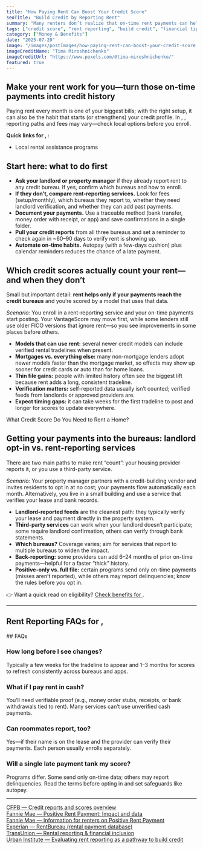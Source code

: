 ```yaml
---
title: "How Paying Rent Can Boost Your Credit Score"
seoTitle: "Build Credit by Reporting Rent"
summary: "Many renters don’t realize that on-time rent payments can help build their credit. Learn how rent reporting services work, who offers them, and how they can help you qualify for loans or better housing."
tags: ["credit score", "rent reporting", "build credit", "financial tips", "housing"]
category: ["Money & Benefits"]
date: "2025-07-20"
image: "/images/postImages/how-paying-rent-can-boost-your-credit-score.jpg"
imageCreditName: "Tima Miroshnichenko"
imageCreditUrl: "https://www.pexels.com/@tima-miroshnichenko/"
featured: true
---
```


## Make your rent work for you—turn those on-time payments into credit history

Paying rent every month is one of your biggest bills; with the right setup, it can also be the habit that starts (or strengthens) your credit profile. <IfLocation>In <City/>, <State/>, reporting paths and fees may vary—check local options before you enroll.</IfLocation>

<AffiliateCtaBanner affiliate="boom" />

<IfLocation>
<div className="not-prose my-12 p-4 rounded-xl border-[3px] bg-muted">
  <p className="mb-2"><strong>Quick links for <City/>, <State/>:</strong></p>
  <ul className="list-disc ml-5 space-y-1">
    <li><ResourceLink name="creditScore" field="contact">Local rental assistance programs</ResourceLink></li>
  </ul>
</div>
</IfLocation>

## Start here: what to do first

- **Ask your landlord or property manager** if they already report rent to any credit bureau. If yes, confirm which bureaus and how to enroll.
- **If they don’t, compare rent-reporting services.** Look for fees (setup/monthly), which bureaus they report to, whether they need landlord verification, and whether they can add past payments.
- **Document your payments.** Use a traceable method (bank transfer, money order with receipt, or app) and save confirmations in a single folder.
- **Pull your credit reports** from all three bureaus and set a reminder to check again in ~60–90 days to verify rent is showing up.
- **Automate on-time habits.** Autopay (with a few-days cushion) plus calendar reminders reduces the chance of a late payment.

## Which credit scores actually count your rent—and when they don’t

Small but important detail: **rent helps only if your payments reach the credit bureaus** and you’re scored by a model that uses that data.

*Scenario:* You enroll in a rent-reporting service and your on-time payments start posting. Your VantageScore may move first, while some lenders still use older FICO versions that ignore rent—so you see improvements in some places before others.

- **Models that can use rent:** several newer credit models can include verified rental tradelines when present.
- **Mortgages vs. everything else:** many non-mortgage lenders adopt newer models faster than the mortgage market, so effects may show up sooner for credit cards or auto than for home loans.
- **Thin file gains:** people with limited history often see the biggest lift because rent adds a long, consistent tradeline.
- **Verification matters:** self-reported data usually isn’t counted; verified feeds from landlords or approved providers are.
- **Expect timing gaps:** it can take weeks for the first tradeline to post and longer for scores to update everywhere.

<CrossLink href="./what-credit-score-do-you-need-to-rent-a-home">What Credit Score Do You Need to Rent a Home?</CrossLink>

## Getting your payments into the bureaus: landlord opt-in vs. rent-reporting services

There are two main paths to make rent “count”: your housing provider reports it, or you use a third-party service.

*Scenario:* Your property manager partners with a credit-building vendor and invites residents to opt in at no cost; your payments flow automatically each month. Alternatively, you live in a small building and use a service that verifies your lease and bank records.

- **Landlord-reported feeds** are the cleanest path: they typically verify your lease and payment directly in the property system.
- **Third-party services** can work when your landlord doesn’t participate; some require landlord confirmation, others can verify through bank statements.
- **Which bureaus?** Coverage varies; aim for services that report to multiple bureaus to widen the impact.
- **Back-reporting:** some providers can add 6–24 months of prior on-time payments—helpful for a faster “thick” history.
- **Positive-only vs. full file:** certain programs send only on-time payments (misses aren’t reported), while others may report delinquencies; know the rules before you opt in.

<IfLocation>
<div className="mt-3">👉 Want a quick read on eligibility? <a href="/tools/check-benefits" className="underline">Check benefits for <City/></a>.</div>
</IfLocation>

---

<IfLocation>
  <h2>Rent Reporting FAQs for <City/>, <State/></h2>
  <ResourceLink name="rentReporting" field="faqs" />
</IfLocation>

<IfNoLocation>
## FAQs

### How long before I see changes?
Typically a few weeks for the tradeline to appear and 1–3 months for scores to refresh consistently across bureaus and apps.

### What if I pay rent in cash?
You’ll need verifiable proof (e.g., money order stubs, receipts, or bank withdrawals tied to rent). Many services can’t use unverified cash payments.

### Can roommates report, too?
Yes—if their name is on the lease and the provider can verify their payments. Each person usually enrolls separately.

### Will a single late payment tank my score?
Programs differ. Some send only on-time data; others may report delinquencies. Read the terms before opting in and set safeguards like autopay.
</IfNoLocation>

---

<div className="references">
<a href="https://www.consumerfinance.gov/consumer-tools/credit-reports-and-scores/" target="_blank" rel="noopener noreferrer">CFPB — Credit reports and scores overview</a><br />
<a href="https://multifamily.fanniemae.com/positive-rent-payment-impact" target="_blank" rel="noopener noreferrer">Fannie Mae — Positive Rent Payment: Impact and data</a><br />
<a href="https://multifamily.fanniemae.com/financing-options/equity-initiatives/positive-rent-payment/information-renters-positive-rent-payment-reporting" target="_blank" rel="noopener noreferrer">Fannie Mae — Information for renters on Positive Rent Payment</a><br />
<a href="https://www.experian.com/rental-property-solutions/rentbureau" target="_blank" rel="noopener noreferrer">Experian — RentBureau (rental payment database)</a><br />
<a href="https://www.transunion.com/blog/rental-reporting-a-lever-for-promoting-financial-inclusion" target="_blank" rel="noopener noreferrer">TransUnion — Rental reporting & financial inclusion</a><br />
<a href="https://www.urban.org/research/publication/evaluating-rent-reporting-pathway-build-credit" target="_blank" rel="noopener noreferrer">Urban Institute — Evaluating rent reporting as a pathway to build credit</a>
</div>

<AffiliateDisclosure />